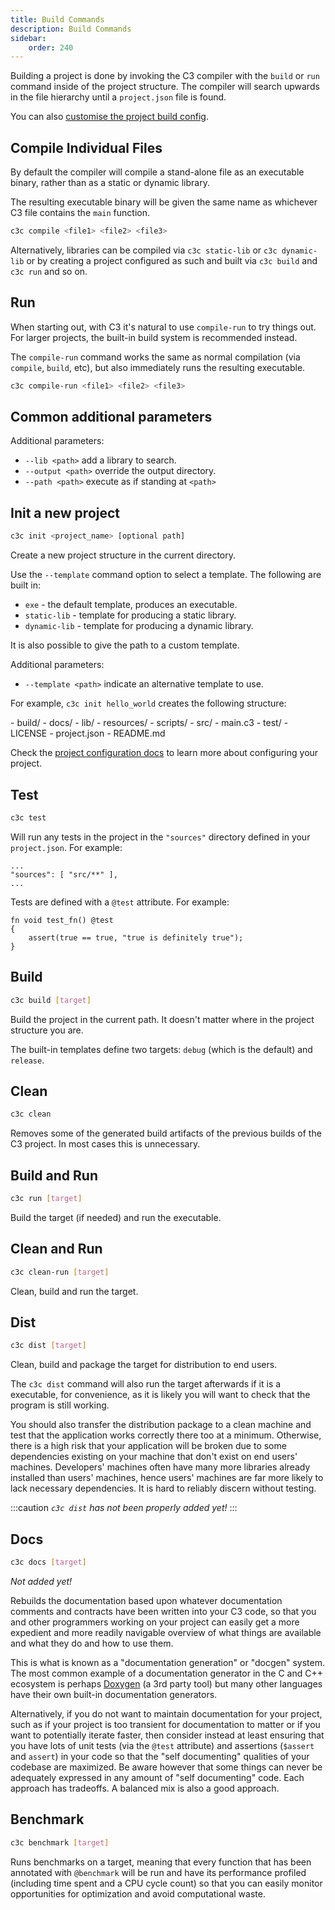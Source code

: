 ```yaml
---
title: Build Commands
description: Build Commands
sidebar:
    order: 240
---
```




Building a project is done by invoking the C3 compiler with the `build` or `run` command inside of the project structure. The compiler will search upwards in the file hierarchy until a `project.json` file is found.

You can also [customise the project build config](/build-your-project/project-config/).

## Compile Individual Files

By default the compiler will compile a stand-alone file as an executable binary, rather than as a static or dynamic library.

The resulting executable binary will be given the same name as whichever C3 file contains the `main` function.

```bash
c3c compile <file1> <file2> <file3>
```

Alternatively, libraries can be compiled via `c3c static-lib` or `c3c dynamic-lib` or by creating a project configured as such and built via `c3c build` and `c3c run` and so on.

## Run

When starting out, with C3 it's natural to use `compile-run` to try things out. For larger projects, the built-in build system is recommended instead. 

The `compile-run` command works the same as normal compilation (via `compile`, `build`, etc), but also immediately runs the resulting executable.

```bash
c3c compile-run <file1> <file2> <file3>
```

## Common additional parameters

Additional parameters:
- `--lib <path>` add a library to search.
- `--output <path>` override the output directory.
- `--path <path>` execute as if standing at `<path>`
    
## Init a new project

```bash
c3c init <project_name> [optional path]
```

Create a new project structure in the current directory.

Use the `--template` command option to select a template. The following are built in:

- `exe` - the default template, produces an executable.
- `static-lib` - template for producing a static library.
- `dynamic-lib` - template for producing a dynamic library.

It is also possible to give the path to a custom template.

Additional parameters:
- `--template <path>` indicate an alternative template to use.

For example, `c3c init hello_world` creates the following structure:

<FileTree>
- build/
- docs/
- lib/
- resources/
- scripts/
- src/
  - main.c3
- test/
- LICENSE
- project.json
- README.md
</FileTree>

Check the [project configuration docs](/build-your-project/project-config/) to learn more about configuring your project.

## Test
```bash
c3c test
```
Will run any tests in the project in the `"sources"` directory defined in your `project.json`. For example:
```json5
...
"sources": [ "src/**" ],
...
```

Tests are defined with a `@test` attribute. For example:

```c3
fn void test_fn() @test
{
    assert(true == true, "true is definitely true");
}
```


## Build

```bash
c3c build [target]
```

Build the project in the current path. It doesn't matter where in the project structure you are. 

The built-in templates define two targets: `debug` (which is the default) and `release`.

## Clean

```bash
c3c clean
```

Removes some of the generated build artifacts of the previous builds of the C3 project.
In most cases this is unnecessary.

## Build and Run

```bash
c3c run [target]
```

Build the target (if needed) and run the executable.

## Clean and Run

```bash
c3c clean-run [target]
```

Clean, build and run the target.

## Dist

```bash
c3c dist [target]
```

Clean, build and package the target for distribution to end users.

The `c3c dist` command will also run the target afterwards if it is a executable, for convenience, as it is likely you will want to check that the program is still working.

You should also transfer the distribution package to a clean machine and test that the application works correctly there too at a minimum. Otherwise, there is a high risk that your application will be broken due to some dependencies existing on your machine that don't exist on end users' machines. Developers' machines often have many more libraries already installed than users' machines, hence users' machines are far more likely to lack necessary dependencies. It is hard to reliably discern without testing.

:::caution
*`c3c dist` has not been properly added yet!*
:::

## Docs


```bash
c3c docs [target]
```

*Not added yet!*

Rebuilds the documentation based upon whatever documentation comments and contracts have been written into your C3 code, so that you and other programmers working on your project can easily get a more expedient and more readily navigable overview of what things are available and what they do and how to use them.

This is what is known as a "documentation generation" or "docgen" system. The most common example of a documentation generator in the C and C++ ecosystem is perhaps [Doxygen](https://www.doxygen.nl/) (a 3rd party tool) but many other languages have their own built-in documentation generators.

Alternatively, if you do not want to maintain documentation for your project, such as if your project is too transient for documentation to matter or if you want to potentially iterate faster, then consider instead at least ensuring that you have lots of unit tests (via the `@test` attribute) and assertions (`$assert` and `assert`) in your code so that the "self documenting" qualities of your codebase are maximized. Be aware however that some things can never be adequately expressed in any amount of "self documenting" code. Each approach has tradeoffs. A balanced mix is also a good approach.

## Benchmark

```bash
c3c benchmark [target]
```

Runs benchmarks on a target, meaning that every function that has been annotated with `@benchmark` will be run and have its performance profiled (including time spent and a CPU cycle count) so that you can easily monitor opportunities for optimization and avoid computational waste.